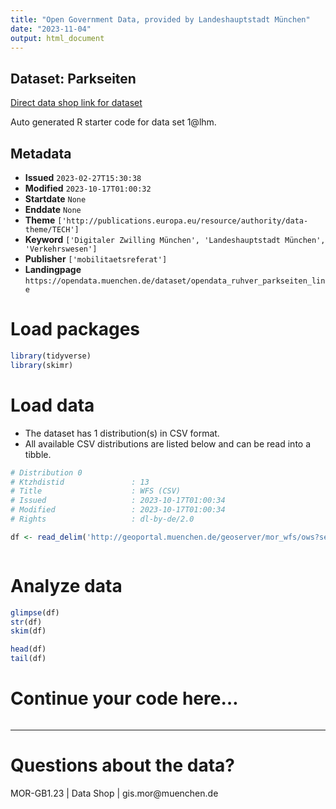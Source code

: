 ```yaml
---
title: "Open Government Data, provided by Landeshauptstadt München"
date: "2023-11-04"
output: html_document
---
```


## Dataset: Parkseiten

[Direct data shop link for dataset](https://opendata.muenchen.de/dataset/opendata_ruhver_parkseiten_line)

Auto generated R starter code for data set 1@lhm.

## Metadata

- **Issued** `2023-02-27T15:30:38`
- **Modified** `2023-10-17T01:00:32`
- **Startdate** `None`
- **Enddate** `None`
- **Theme** `['http://publications.europa.eu/resource/authority/data-theme/TECH']`
- **Keyword** `['Digitaler Zwilling München', 'Landeshauptstadt München', 'Verkehrswesen']`
- **Publisher** `['mobilitaetsreferat']`
- **Landingpage** `https://opendata.muenchen.de/dataset/opendata_ruhver_parkseiten_line`


# Load packages

```r

library(tidyverse)
library(skimr)

```

# Load data

-   The dataset has 1 distribution(s) in CSV format.
-   All available CSV distributions are listed below and can be read into a tibble.

```r

# Distribution 0
# Ktzhdistid               : 13
# Title                    : WFS (CSV)
# Issued                   : 2023-10-17T01:00:34
# Modified                 : 2023-10-17T01:00:34
# Rights                   : dl-by-de/2.0

df <- read_delim('http://geoportal.muenchen.de/geoserver/mor_wfs/ows?service=WFS&amp;version=1.0.0&amp;request=GetFeature&amp;typeName=mor_wfs:opendata_ruhver_parkseiten_line&amp;outputFormat=csv')



```

# Analyze data

```r

glimpse(df)
str(df)
skim(df)

head(df)
tail(df)

```

# Continue your code here...

```r

```

------------------------------------------------------------------------

# Questions about the data?

MOR-GB1.23 | Data Shop | gis.mor@muenchen.de

